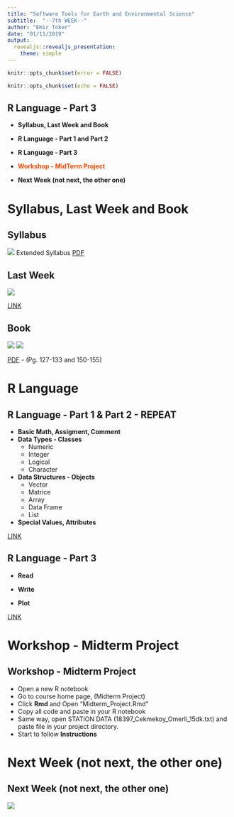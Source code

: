 ```yaml
---
title: "Software Tools for Earth and Environmental Science"
subtitle:  "--7th WEEK--"
author: "Emir Toker"
date: "01/11/2019"
output: 
  revealjs::revealjs_presentation:
    theme: simple
---
```


```r
knitr::opts_chunk$set(error = FALSE)
```

```r
knitr::opts_chunk$set(echo = FALSE)
```


## **R Language - Part 3**

- **Syllabus, Last Week and Book**

- **R Language - Part 1 and Part 2**

- **R Language - Part 3**

- <span style="color:orangered">**Workshop - MidTerm Project**</span>

- **Next Week (not next, the other one)**


# **Syllabus, Last Week and Book**


## **Syllabus**

![](syllabus_7th.png)
Extended Syllabus [PDF](https://web.itu.edu.tr/~tokerem/Software_Tools_Syllabus.pdf)


## **Last Week**

![](page_7th.png)

[LINK](https://emirtoker.github.io/Software_Tools_R_Github/)

## **Book**

![](book_cover_week5.png) ![](book_7th.png)

[PDF](https://web.itu.edu.tr/~tokerem/The_Book_of_R.pdf) - (Pg. 127-133 and 150-155)


# **R Language**

## **R Language - Part 1 & Part 2 - REPEAT**

 - **Basic Math, Assigment, Comment**
 - **Data Types - Classes**
     - Numeric
     - Integer
     - Logical
     - Character
 - **Data Structures - Objects**
     - Vector
     - Matrice
     - Array
     - Data Frame
     - List
 - **Special Values, Attributes**
 
 [LINK](https://emirtoker.github.io/Software_Tools_R_Github/r_language.html)
    
## **R Language - Part 3**
    
 - **Read**
 
 - **Write**
 
 - **Plot**
 
[LINK](https://emirtoker.github.io/Software_Tools_R_Github/r_language.html)


# **Workshop - Midterm Project**

## **Workshop - Midterm Project**

- Open a new R notebook
- Go to course home page, (Midterm Project)
- Click **Rmd** and Open "Midterm_Project.Rmd"
- Copy all code and paste in your R notebook
- Same way, open STATION DATA (18397_Cekmekoy_Omerli_15dk.txt) and paste file in your project directory.
- Start to follow **Instructions**


# **Next Week (not next, the other one)**

## **Next Week (not next, the other one)**

![](syllabus7_son.png)




